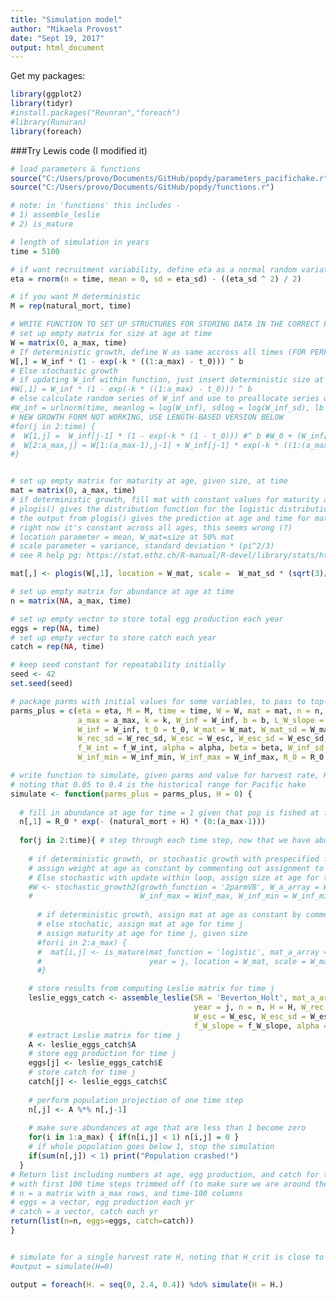 ```yaml
---
title: "Simulation model"
author: "Mikaela Provost"
date: "Sept 19, 2017"
output: html_document
---
```


Get my packages:
```r
library(ggplot2)
library(tidyr)
#install.packages("Reunran","foreach")
#library(Runuran)
library(foreach)
```


###Try Lewis code (I modified it)
```r
# load parameters & functions
source("C:/Users/provo/Documents/GitHub/popdy/parameters_pacifichake.r")
source("C:/Users/provo/Documents/GitHub/popdy/functions.r")

# note: in 'functions' this includes - 
# 1) assemble_leslie
# 2) is_mature

# length of simulation in years
time = 5100

# if want recruitment variability, define eta as a normal random variate for larval mortality, # producing lognormal survival deviations
eta = rnorm(n = time, mean = 0, sd = eta_sd) - ((eta_sd ^ 2) / 2)

# if you want M deterministic
M = rep(natural_mort, time)

# WRITE FUNCTION TO SET UP STRUCTURES FOR STORING DATA IN THE CORRECT FORMAT, GIVEN SCENARIO ARGUMENTS
# set up empty matrix for size at age at time
W = matrix(0, a_max, time)
# If deterministic growth, define W as same accross all times (FOR PERFORMANCE, IN FUTURE DON'T DEFINE FOR EACH TIME)
W[,] = W_inf * (1 - exp(-k * ((1:a_max) - t_0))) ^ b
# Else stochastic growth
# if updating W_inf within function, just insert deterministic size at age into first column of empty size at age over time matrix
#W[,1] = W_inf * (1 - exp(-k * ((1:a_max) - t_0))) ^ b
# else calculate random series of W_inf and use to preallocate series of size at age over time
#W_inf = urlnorm(time, meanlog = log(W_inf), sdlog = log(W_inf_sd), lb = 0, ub = W_inf_max - W_inf_min) + W_inf_min
# NEW GROWTH FORM NOT WORKING, USE LENGTH-BASED VERSION BELOW
#for(j in 2:time) {
#  W[1,j] =  W_inf[j-1] * (1 - exp(-k * (1 - t_0))) #^ b #W_0 + (W_inf[j-1] * exp(-b * k * (1-t_0)) * (1 - exp(-b * k)))
#  W[2:a_max,j] = W[1:(a_max-1),j-1] + W_inf[j-1] * exp(-k * ((1:(a_max-1)) - t_0)) * (1 - exp(-k)) 
#}


# set up empty matrix for maturity at age, given size, at time
mat = matrix(0, a_max, time)
# if deterministic growth, fill mat with constant values for maturity at age, based on deterministic growth
# plogis() gives the distribution function for the logistic distribution with parameters 'location' and 'scale'
# the output from plogis() gives the prediction at age and time for maturity. 
# right now it's constant across all ages, this seems wrong (?)
# location parameter = mean, W_mat=size at 50% mat
# scale parameter = variance, standard deviation * (pi^2/3)
# see R help pg: https://stat.ethz.ch/R-manual/R-devel/library/stats/html/Logistic.html

mat[,] <- plogis(W[,1], location = W_mat, scale =  W_mat_sd * (sqrt(3)/pi))

# set up empty matrix for abundance at age at time
n = matrix(NA, a_max, time)

# set up empty vector to store total egg production each year
eggs = rep(NA, time)
# set up empty vector to store catch each year
catch = rep(NA, time)

# keep seed constant for repeatability initially
seed <- 42
set.seed(seed)

# package parms with initial values for some variables, to pass to top-level function
parms_plus = c(eta = eta, M = M, time = time, W = W, mat = mat, n = n, eggs = eggs,
               a_max = a_max, k = k, W_inf = W_inf, b = b, L_W_slope = L_W_slope, catch = catch,
               W_inf = W_inf, t_0 = t_0, W_mat = W_mat, W_mat_sd = W_mat_sd, W_rec = W_rec,
               W_rec_sd = W_rec_sd, W_esc = W_esc, W_esc_sd = W_esc_sd, f_W_slope = f_W_slope,
               f_W_int = f_W_int, alpha = alpha, beta = beta, W_inf_sd = W_inf_sd, 
               W_inf_min = W_inf_min, W_inf_max = W_inf_max, R_0 = R_0, natural_mort = natural_mort)

# write function to simulate, given parms and value for harvest rate, H
# noting that 0.05 to 0.4 is the historical range for Pacific hake
simulate <- function(parms_plus = parms_plus, H = 0) {
  
  # fill in abundance at age for time = 1 given that pop is fished at fishing mortality H at all ages and at the SAD
  n[,1] = R_0 * exp(- (natural_mort + H) * (0:(a_max-1)))
  
  for(j in 2:time){ # step through each time step, now that we have abundance at age in t=1
    
    # if deterministic growth, or stochastic growth with prespecified forcing,
    # assign weight at age as constant by commenting out assignment to W_a_array
    # Else stochastic with update within loop, assign size at age for time j
    #W <- stochastic_growth2(growth_function = '2parmVB', W_a_array = W, year = j, W_inf_sd = W_inf_sd, 
    #                        W_inf_max = Winf_max, W_inf_min = W_inf_min, b = b, k = k, t_0 = t_0, W_0 = W_0)
      
      # if deterministic growth, assign mat at age as constant by commenting out assignment to mat
      # else stochatic, assign mat at age for time j
      # assign maturity at age for time j, given size
      #for(i in 2:a_max) {
      #  mat[i,j] <- is_mature(mat_function = 'logistic', mat_a_array = mat, W_a_array = W, age = i, 
      #                        year = j, location = W_mat, scale = W_mat_sd * (sqrt(3)/pi))
      #}

    # store results from computing Leslie matrix for time j
    leslie_eggs_catch <- assemble_leslie(SR = 'Beverton_Holt', mat_a_array = mat, W_a_array = W, 
                                         year = j, n = n, H = H, W_rec = W_rec, W_rec_sd = W_rec_sd, 
                                         W_esc = W_esc, W_esc_sd = W_esc_sd, M = M,
                                         f_W_slope = f_W_slope, alpha = alpha, beta = beta, eta = eta)
    # extract Leslie matrix for time j
    A <- leslie_eggs_catch$A
    # store egg production for time j
    eggs[j] <- leslie_eggs_catch$E
    # store catch for time j
    catch[j] <- leslie_eggs_catch$C
  
    # perform population projection of one time step
    n[,j] <- A %*% n[,j-1]
  
    # make sure abundances at age that are less than 1 become zero
    for(i in 1:a_max) { if(n[i,j] < 1) n[i,j] = 0 }
    # if whole population goes below 1, stop the simulation
    if(sum(n[,j]) < 1) print("Population crashed!") 
  }
# Return list including numbers at age, egg production, and catch for the whole timeseries, 
# with first 100 time steps trimmed off (to make sure we are around the equilibrium)
# n = a matrix with a_max rows, and time-100 columns
# eggs = a vector, egg production each yr
# catch = a vector, catch each yr
return(list(n=n, eggs=eggs, catch=catch))
}


# simulate for a single harvest rate H, noting that H_crit is close to 3.1
#output = simulate(H=0)

output = foreach(H. = seq(0, 2.4, 0.4)) %do% simulate(H = H.)


```

